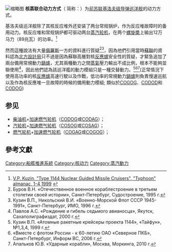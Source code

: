 {{船舰混合推进系统}}
[[File:Nuclear_cruiser_Frunze.jpg|缩略图]]
'''核蒸联合动力方式'''（{{lang-en|Combined Nuclear And Steam}} 简称：{{lang|en|'''CONAS'''}}）为[[前苏联|前苏联]][[基洛夫级导弹巡洋舰|基洛夫级导弹巡洋舰]]的动力方式。

基洛夫级巡洋舰除了其核反应堆外还安装了两台常规锅炉，作为反应堆故障时的备用动力。核反应堆和常规锅炉都可驱动两台[[蒸汽轮机|蒸汽轮机]]，在两个[[螺旋槳|螺旋槳]]上输出12万马力（89兆瓦）的功率。<ref>[http://www.navycollection.narod.ru/ships/Russia/Cruisers/TARK_Proect_1144/history.html V.P. Kuzin, "Type 1144 Nuclear Guided Missile Cruisers", "Typhoon" almanac, 1-4 1999] {{webarchive|url=https://web.archive.org/web/20071123172928/http://www.navycollection.narod.ru/ships/Russia/Cruisers/TARK_Proect_1144/history.html|date=2007-11-23}}</ref>

然而這種說法有大量[[俄羅斯|俄羅斯]]一方的資料進行質疑<ref>Буров В.Н. «Отечественное военное кораблестроение в третьем столетии своей истории», Санкт-Петербург, Судостроение, 1995 г.</ref><ref>Кузин В.П., Никольский В.И. «Военно-Морской Флот СССР 1945-1991», Санкт-Петербург, ИМО, 1996 г.</ref>，因為他們引用當時[[蘇聯|蘇聯]]的資料認為[[北方設計局|北方設計局]]只不過是因為蘇聯高層對核[[反應爐|反應爐]]安全性的質疑，才緊急追加了兩台備用常規動力[[鍋爐|鍋爐]]，尤其兩種動力之間[[蒸氣|蒸氣]]壓力輸出不成比例，根本不能夠並聯使用<ref>Павлов А.С. «Рождение и гибель седьмого авианосца», Якутск, Сахаполиграфиздат, 2000 г.</ref>，因此他們認為該巡洋艦的動力模組只是一種交替動力。<ref>Кузин В.П. «Атомные ракетные крейсеры проекта 1144», «Тайфун», №1,3,4, 1999 г.</ref><ref>«Вместе с флотом России - к 60-летию ОАО «Северное ПКБ», Санкт-Петербург, Информ ВС, 2006 г.</ref><ref>Апальков Ю.В. «Ударные корабли», Москва, Моркинга, 2010 г.</ref>(正常情況下使用高功率的核[[反應爐|反應爐]]高速行駛以及作戰，低功率的常規動力[[鍋爐|鍋爐]]則負責慢速巡航以及作為核反應堆一旦故障的時候的備用動力模組; 類似於[[COGOG|COGOG]]、[[CODOD|CODOD]]和[[CODOG|CODOG]])

== 参见 ==

* [[柴油引擎|柴油机]]+[[燃氣渦輪發動機|加速燃气轮机]]（[[CODOG|CODOG]]或[[CODAG|CODAG]]）；
* [[汽轮机|汽轮机]]+[[燃氣渦輪發動機|加速燃气轮机]]（[[COSOG|COSOG]]或[[COSAG|COSAG]]）；
* [[燃气轮机|燃气轮机]]+[[燃氣渦輪發動機|加速燃气轮机]]（[[COGAG|COGAG]]或[[COGOG|COGOG]]）；

== 參考文獻 ==
{{Reflist}}
 
[[Category:船艦推進系統|Category:船艦推進系統]]
[[Category:核动力|Category:核动力]]
[[Category:蒸汽動力|Category:蒸汽動力]]